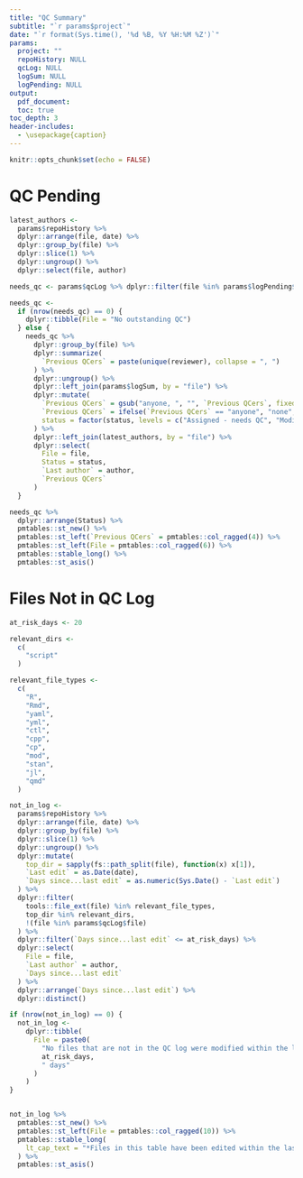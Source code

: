 ```yaml
---
title: "QC Summary"
subtitle: "`r params$project`"
date: "`r format(Sys.time(), '%d %B, %Y %H:%M %Z')`"
params:
  project: ""
  repoHistory: NULL
  qcLog: NULL
  logSum: NULL
  logPending: NULL
output:
  pdf_document:
  toc: true
toc_depth: 3
header-includes:
  - \usepackage{caption}
---
```


\captionsetup[table]{labelformat=empty}

```r
knitr::opts_chunk$set(echo = FALSE)
```

# QC Pending

```r

latest_authors <-
  params$repoHistory %>% 
  dplyr::arrange(file, date) %>% 
  dplyr::group_by(file) %>%
  dplyr::slice(1) %>% 
  dplyr::ungroup() %>% 
  dplyr::select(file, author)

needs_qc <- params$qcLog %>% dplyr::filter(file %in% params$logPending$file)

needs_qc <- 
  if (nrow(needs_qc) == 0) {
    dplyr::tibble(File = "No outstanding QC")
  } else {
    needs_qc %>% 
      dplyr::group_by(file) %>%
      dplyr::summarize(
        `Previous QCers` = paste(unique(reviewer), collapse = ", ")
      ) %>% 
      dplyr::ungroup() %>% 
      dplyr::left_join(params$logSum, by = "file") %>% 
      dplyr::mutate(
        `Previous QCers` = gsub("anyone, ", "", `Previous QCers`, fixed = TRUE),
        `Previous QCers` = ifelse(`Previous QCers` == "anyone", "none", `Previous QCers`),
        status = factor(status, levels = c("Assigned - needs QC", "Modified - needs QC", "QCed"))
      ) %>% 
      dplyr::left_join(latest_authors, by = "file") %>% 
      dplyr::select(
        File = file,
        Status = status,
        `Last author` = author,
        `Previous QCers`
      )
  }

needs_qc %>%   
  dplyr::arrange(Status) %>% 
  pmtables::st_new() %>% 
  pmtables::st_left(`Previous QCers` = pmtables::col_ragged(4)) %>%
  pmtables::st_left(File = pmtables::col_ragged(6)) %>%
  pmtables::stable_long() %>%
  pmtables::st_asis()

```

\newpage

# Files Not in QC Log

```r

at_risk_days <- 20

relevant_dirs <-
  c(
    "script"
  )

relevant_file_types <-
  c(
    "R",
    "Rmd",
    "yaml",
    "yml",
    "ctl",
    "cpp",
    "cp",
    "mod",
    "stan",
    "jl",
    "qmd"
  )

not_in_log <-
  params$repoHistory %>% 
  dplyr::arrange(file, date) %>% 
  dplyr::group_by(file) %>%
  dplyr::slice(1) %>% 
  dplyr::ungroup() %>%
  dplyr::mutate(
    top_dir = sapply(fs::path_split(file), function(x) x[1]),
    `Last edit` = as.Date(date),
    `Days since...last edit` = as.numeric(Sys.Date() - `Last edit`)
  ) %>% 
  dplyr::filter(
    tools::file_ext(file) %in% relevant_file_types,
    top_dir %in% relevant_dirs,
    !(file %in% params$qcLog$file)
  ) %>%
  dplyr::filter(`Days since...last edit` <= at_risk_days) %>%
  dplyr::select(
    File = file, 
    `Last author` = author, 
    `Days since...last edit`
  ) %>%
  dplyr::arrange(`Days since...last edit`) %>% 
  dplyr::distinct()

if (nrow(not_in_log) == 0) {
  not_in_log <- 
    dplyr::tibble(
      File = paste0(
        "No files that are not in the QC log were modified within the last ",
        at_risk_days, 
        " days"
      )
    )
}


not_in_log %>%   
  pmtables::st_new() %>% 
  pmtables::st_left(File = pmtables::col_ragged(10)) %>%
  pmtables::stable_long(
    lt_cap_text = "*Files in this table have been edited within the last (20) days"
  ) %>%
  pmtables::st_asis()

```